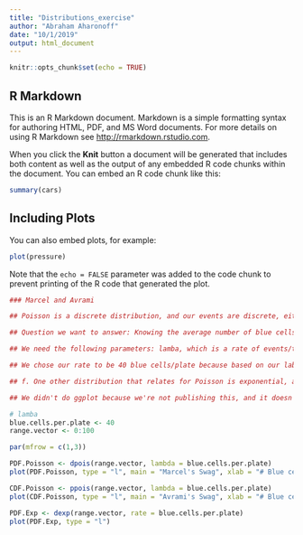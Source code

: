 ```yaml
---
title: "Distributions_exercise"
author: "Abraham Aharonoff"
date: "10/1/2019"
output: html_document
---
```


```r
knitr::opts_chunk$set(echo = TRUE)
```

## R Markdown

This is an R Markdown document. Markdown is a simple formatting syntax for authoring HTML, PDF, and MS Word documents. For more details on using R Markdown see <http://rmarkdown.rstudio.com>.

When you click the **Knit** button a document will be generated that includes both content as well as the output of any embedded R code chunks within the document. You can embed an R code chunk like this:

```r
summary(cars)
```

## Including Plots

You can also embed plots, for example:

```r
plot(pressure)
```

Note that the `echo = FALSE` parameter was added to the code chunk to prevent printing of the R code that generated the plot.

```r
### Marcel and Avrami

## Poisson is a discrete distribution, and our events are discrete, either blue or white (0 or 1)

## Question we want to answer: Knowing the average number of blue cells per plate, what is the PMF of blue cells per plate given the range of 0:100. Cells that are blue have been succesfully transformed.

## We need the following parameters: lamba, which is a rate of events/time or events/space. We chose events/space because blue white screening works better with space, meaning you either have blue or white cells on the plate. 

## We chose our rate to be 40 blue cells/plate because based on our lab experience, that is usually how many blue cells we've gotten.

## f. One other distribution that relates for Poisson is exponential, as it can also account for series of events that account for space & time. Exponential can be used for approximations or survival relationships.

## We didn't do ggplot because we're not publishing this, and it doesn't need to be pretty, but we still tried to make it look nice with the plot function

# lamba
blue.cells.per.plate <- 40
range.vector <- 0:100

par(mfrow = c(1,3))

PDF.Poisson <- dpois(range.vector, lambda = blue.cells.per.plate)
plot(PDF.Poisson, type = "l", main = "Marcel's Swag", xlab = "# Blue cells/plate", ylab = "PDF")

CDF.Poisson <- ppois(range.vector, lambda = blue.cells.per.plate)
plot(CDF.Poisson, type = "l", main = "Avrami's Swag", xlab = "# Blue cells/plate", ylab = "CDF")

PDF.Exp <- dexp(range.vector, rate = blue.cells.per.plate)
plot(PDF.Exp, type = "l")
```